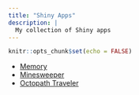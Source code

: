 ```yaml
---
title: "Shiny Apps"
description: |
  My collection of Shiny apps
---
```


```r
knitr::opts_chunk$set(echo = FALSE)
```

- [Memory](https://sqwerl.shinyapps.io/memory)
- [Minesweeper](https://sqwerl.shinyapps.io/minesweeper)
- [Octopath Traveler](https://sqwerl.shinyapps.io/octopath-traveler)